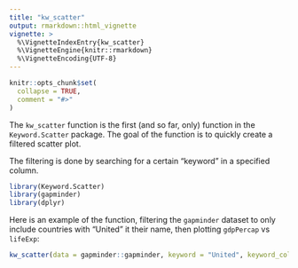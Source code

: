 ```yaml
---
title: "kw_scatter"
output: rmarkdown::html_vignette
vignette: >
  %\VignetteIndexEntry{kw_scatter}
  %\VignetteEngine{knitr::rmarkdown}
  %\VignetteEncoding{UTF-8}
---
```


```r
knitr::opts_chunk$set(
  collapse = TRUE,
  comment = "#>"
)
```

The `kw_scatter` function is the first (and so far, only) function in the `Keyword.Scatter` package. The goal of the function is to quickly create a filtered scatter plot.

The filtering is done by searching for a certain "keyword" in a specified column.

```r
library(Keyword.Scatter)
library(gapminder)
library(dplyr)
```

Here is an example of the function, filtering the `gapminder` dataset to only include countries with "United" it their name, then plotting `gdpPercap` vs `lifeExp`:

```r
kw_scatter(data = gapminder::gapminder, keyword = "United", keyword_column = country, x = lifeExp, y = gdpPercap)
```
